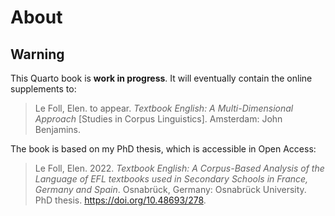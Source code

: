 # About {.unnumbered}

::: {.callout-warning}
## Warning

This Quarto book is **work in progress**. It will eventually contain the online supplements to:

> Le Foll, Elen. to appear. *Textbook English: A Multi-Dimensional Approach* \[Studies in Corpus Linguistics\]. Amsterdam: John Benjamins.
:::

The book is based on my PhD thesis, which is accessible in Open Access:

> Le Foll, Elen. 2022. *Textbook English: A Corpus-Based Analysis of the Language of EFL textbooks used in Secondary Schools in France, Germany and Spain*. Osnabrück, Germany: Osnabrück University. PhD thesis. <https://doi.org/10.48693/278>.
